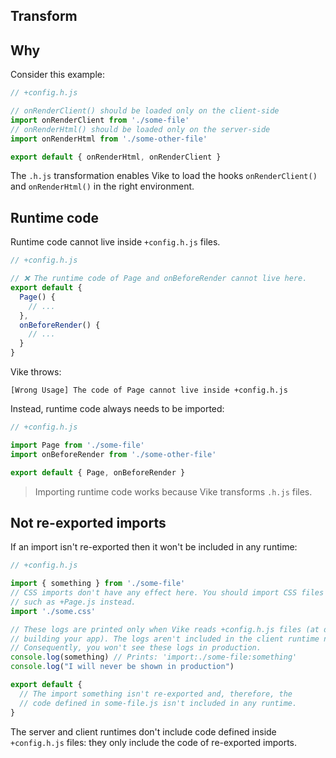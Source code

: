 

## Transform

<HeaderFileIntro />


## Why

Consider this example:

```js
// +config.h.js

// onRenderClient() should be loaded only on the client-side
import onRenderClient from './some-file'
// onRenderHtml() should be loaded only on the server-side
import onRenderHtml from './some-other-file'

export default { onRenderHtml, onRenderClient }
```

The <Link href="#transform">`.h.js` transformation</Link> enables Vike to load the hooks `onRenderClient()` and `onRenderHtml()` in the right environment.


## Runtime code

Runtime code cannot live inside `+config.h.js` files.

```js
// +config.h.js

// ❌ The runtime code of Page and onBeforeRender cannot live here.
export default {
  Page() {
    // ...
  },
  onBeforeRender() {
    // ...
  }
}
```

Vike throws:
```
[Wrong Usage] The code of Page cannot live inside +config.h.js
```

Instead, runtime code always needs to be imported:

```js
// +config.h.js

import Page from './some-file'
import onBeforeRender from './some-other-file'

export default { Page, onBeforeRender }
```

> Importing runtime code works because <Link href="#transform">Vike transforms `.h.js`</Link> files.


## Not re-exported imports

If an import isn't re-exported then it won't be included in any runtime:

```js
// +config.h.js

import { something } from './some-file'
// CSS imports don't have any effect here. You should import CSS files in runtime code
// such as +Page.js instead.
import './some.css'

// These logs are printed only when Vike reads +config.h.js files (at development and when
// building your app). The logs aren't included in the client runtime nor server runtime.
// Consequently, you won't see these logs in production.
console.log(something) // Prints: 'import:./some-file:something'
console.log("I will never be shown in production")

export default {
  // The import something isn't re-exported and, therefore, the
  // code defined in some-file.js isn't included in any runtime.
}
```

The server and client runtimes don't include code defined inside `+config.h.js` files: they only include the code of re-exported imports.
